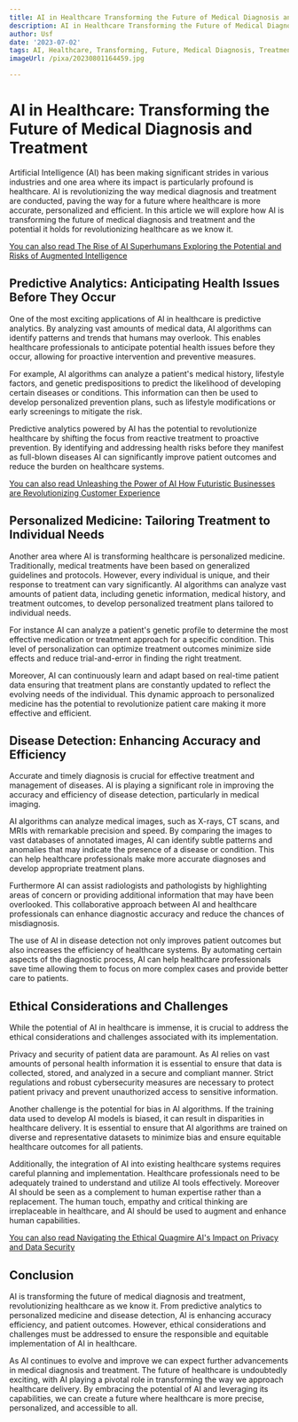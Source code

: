 ```yaml
---
title: AI in Healthcare Transforming the Future of Medical Diagnosis and Treatment
description: AI in Healthcare Transforming the Future of Medical Diagnosis and Treatment
author: Usf
date: '2023-07-02'
tags: AI, Healthcare, Transforming, Future, Medical Diagnosis, Treatment
imageUrl: /pixa/20230801164459.jpg

---
```

# AI in Healthcare: Transforming the Future of Medical Diagnosis and Treatment

Artificial Intelligence  (AI) has been  making significant strides in various  industries and one area where its impact is particularly profound is healthcare. AI is revolutionizing the way medical diagnosis and  treatment are conducted, paving the  way for a  future where healthcare is more accurate, personalized and efficient. In this article we will  explore how AI  is transforming the future of medical diagnosis and treatment and the potential it holds  for revolutionizing healthcare  as  we know it.

[You can also read The Rise of AI Superhumans Exploring the Potential  and Risks of Augmented Intelligence](The%20Rise%20of%20AI%20Superhumans%20Exploring%20the%20Potential%20and%20Risks%20of%20Augmented%20Intelligence)


##  Predictive Analytics: Anticipating  Health Issues Before They Occur

One of the most exciting applications of  AI in healthcare is predictive analytics. By analyzing vast amounts of medical data, AI algorithms can identify patterns and trends that humans may overlook. This enables  healthcare professionals to anticipate potential health issues before they occur, allowing for proactive intervention and preventive measures.

For example, AI algorithms can analyze  a  patient's medical history, lifestyle factors, and genetic predispositions to predict  the likelihood of  developing certain diseases or conditions. This information can then be used to develop  personalized prevention plans, such as lifestyle modifications  or early screenings to mitigate the  risk.

Predictive  analytics powered by AI has the potential to revolutionize healthcare by shifting  the focus from reactive treatment to proactive prevention. By identifying and addressing health risks before they manifest as full-blown diseases AI can significantly improve patient outcomes and reduce the burden on healthcare systems.

[You can also read Unleashing  the Power of AI How Futuristic Businesses are Revolutionizing Customer Experience](Unleashing%20the%20Power%20of%20AI%20How%20Futuristic%20Businesses%20are%20Revolutionizing%20Customer%20Experience)


## Personalized Medicine: Tailoring Treatment to Individual Needs

Another area where AI is transforming  healthcare is personalized medicine. Traditionally, medical treatments have been based on generalized guidelines and protocols. However, every individual is unique, and their response to treatment can vary significantly. AI algorithms can  analyze vast amounts of patient data, including genetic information,  medical history, and treatment outcomes, to develop personalized treatment plans tailored  to individual needs.

For  instance AI can analyze a patient's genetic profile to determine the most effective medication or treatment approach for a specific condition. This level of personalization  can optimize  treatment outcomes minimize side effects and reduce trial-and-error in finding the  right treatment.

Moreover, AI can continuously  learn and adapt based on real-time patient data ensuring that treatment  plans are constantly updated to reflect the evolving  needs  of the individual.  This dynamic approach to personalized medicine has the potential to revolutionize patient care making it more effective and  efficient.

## Disease Detection: Enhancing Accuracy and  Efficiency

Accurate and timely  diagnosis is crucial for effective treatment and management of diseases. AI is playing a significant role in improving  the accuracy  and efficiency of disease detection, particularly in medical imaging.

AI algorithms  can analyze medical images, such as X-rays, CT scans, and MRIs with remarkable precision and speed. By comparing  the images to vast databases of annotated images, AI can identify subtle  patterns and anomalies that may indicate the presence of a disease or condition. This can help healthcare  professionals make more  accurate diagnoses and develop appropriate treatment plans.

Furthermore AI can assist radiologists and pathologists by highlighting areas of  concern or providing additional information that may have been overlooked. This collaborative approach  between  AI and healthcare professionals can enhance  diagnostic accuracy and reduce the chances of misdiagnosis.

The  use of AI in disease detection not only improves patient outcomes but also  increases the  efficiency of healthcare systems. By automating certain aspects of the diagnostic process, AI can help healthcare professionals save time allowing  them  to focus on  more complex cases and provide better care to  patients.

## Ethical Considerations  and Challenges

While the  potential of AI in healthcare is immense,  it  is crucial to address the ethical considerations  and challenges associated with its  implementation.

Privacy  and security of patient data are paramount. As AI relies on vast amounts of  personal health information  it is essential  to ensure that data is collected,  stored, and analyzed in a  secure and compliant manner. Strict regulations and robust cybersecurity measures are necessary to protect patient privacy and prevent unauthorized access to sensitive information.

Another challenge is the potential for  bias in AI algorithms. If the training data used to develop AI models is biased, it  can result in disparities in healthcare delivery. It is essential to ensure that AI algorithms are trained on  diverse and representative  datasets to minimize  bias and  ensure equitable healthcare  outcomes  for all patients.

Additionally, the integration of AI into existing healthcare systems requires careful planning and implementation. Healthcare  professionals need to be adequately trained to understand and utilize AI tools effectively. Moreover AI should be seen as a complement to human expertise rather than a replacement. The human touch,  empathy and critical thinking are irreplaceable in healthcare, and AI should be used to augment and enhance human capabilities.

[You can also read Navigating the Ethical Quagmire AI's Impact on Privacy and Data Security](Navigating%20the%20Ethical%20Quagmire%20AI%27s%20Impact%20on%20Privacy%20and%20Data%20Security)


## Conclusion

AI is transforming the  future of medical diagnosis and treatment, revolutionizing healthcare as we know it. From predictive analytics to  personalized medicine and disease detection, AI is enhancing accuracy efficiency, and patient outcomes. However, ethical  considerations and challenges must be addressed to ensure the responsible and equitable implementation of  AI in healthcare.

As AI continues  to evolve and improve we can expect further advancements in medical diagnosis and treatment. The  future of healthcare is undoubtedly  exciting, with AI  playing a pivotal role in transforming the way we approach healthcare delivery. By embracing  the potential of AI and leveraging its capabilities, we can create a future where healthcare is more precise, personalized, and accessible  to all.